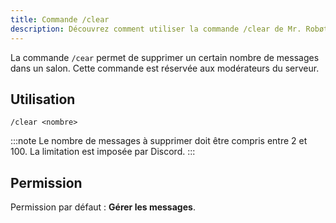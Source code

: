```yaml
---
title: Commande /clear
description: Découvrez comment utiliser la commande /clear de Mr. Robøt.
---
```


La commande `/cear` permet de supprimer un certain nombre de messages dans un salon.
Cette commande est réservée aux modérateurs du serveur.

## Utilisation

```
/clear <nombre>
```

:::note
Le nombre de messages à supprimer doit être compris entre 2 et 100. La limitation est imposée par Discord.
:::

## Permission

Permission par défaut : **Gérer les messages**.